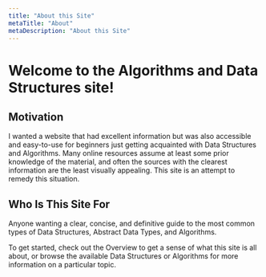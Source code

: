 ```yaml
---
title: "About this Site"
metaTitle: "About"
metaDescription: "About this Site"
---
```



# Welcome to the Algorithms and Data Structures site!

## Motivation

I wanted a website that had excellent information but was also accessible and easy-to-use for beginners just getting acquainted with Data Structures and Algorithms. Many online resources assume at least some prior knowledge of the material, and often the sources with the clearest information are the least visually appealing. This site is an attempt to remedy this situation.

## Who Is This Site For

Anyone wanting a clear, concise, and definitive guide to the most common types of Data Structures, Abstract Data Types, and Algorithms.

To get started, check out the <GatsbyLink to='/overview'>Overview</GatsbyLink> to get a sense of what this site is all about, or browse the available <GatsbyLink to='/structures'>Data Structures</GatsbyLink> or <GatsbyLink to='/algorithms'>Algorithms</GatsbyLink> for more information on a particular topic.
